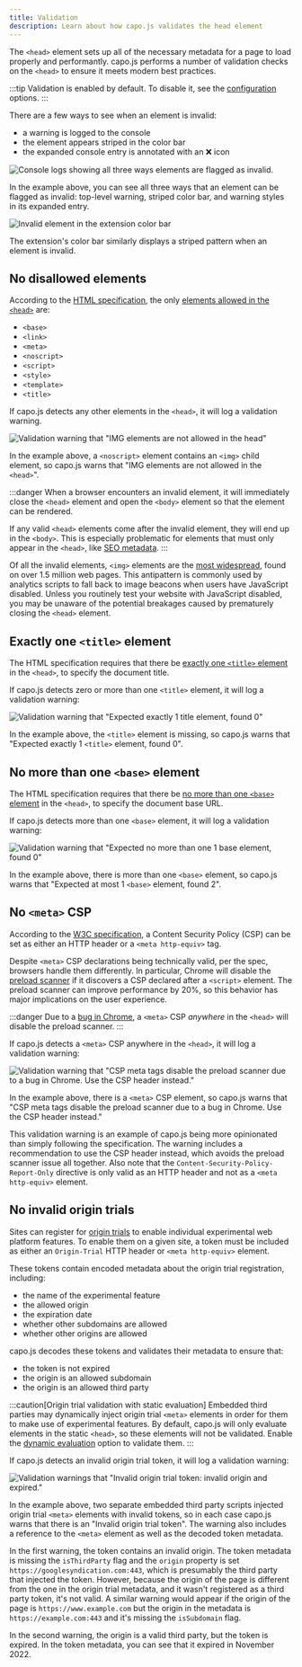 ```yaml
---
title: Validation
description: Learn about how capo.js validates the head element
---
```




The `<head>` element sets up all of the necessary metadata for a page to load properly and performantly. capo.js performs a number of validation checks on the `<head>` to ensure it meets modern best practices.

:::tip
Validation is enabled by default. To disable it, see the [configuration](/capo.js/user/config/#validation) options.
:::

There are a few ways to see when an element is invalid:

- a warning is logged to the console
- the element appears striped in the color bar
- the expanded console entry is annotated with an ❌ icon

<Image src={ValidationAreas} alt="Console logs showing all three ways elements are flagged as invalid." loading="eager" />

In the example above, you can see all three ways that an element can be flagged as invalid: top-level warning, striped color bar, and warning styles in its expanded entry.

![Invalid element in the extension color bar](../../../assets/validation-crx-stripes.png)

The extension's color bar similarly displays a striped pattern when an element is invalid.

## No disallowed elements

According to the [HTML specification](https://html.spec.whatwg.org/multipage/semantics.html#the-head-element), the only [elements allowed in the `<head>`](https://html.spec.whatwg.org/multipage/dom.html#metadata-content-2) are:

- `<base>`
- `<link>`
- `<meta>`
- `<noscript>`
- `<script>`
- `<style>`
- `<template>`
- `<title>`

If capo.js detects any other elements in the `<head>`, it will log a validation warning.

![Validation warning that "IMG elements are not allowed in the head"](../../../assets/validation-invalid-element.png)

In the example above, a `<noscript>` element contains an `<img>` child element, so capo.js warns that "IMG elements are not allowed in the `<head>`".

:::danger
When a browser encounters an invalid element, it will immediately close the `<head>` element and open the `<body>` element so that the element can be rendered.

If any valid `<head>` elements come after the invalid element, they will end up in the `<body>`. This is especially problematic for elements that must only appear in the `<head>`, like [SEO metadata](https://twitter.com/JohnMu/status/1670835191852433409).
:::

Of all the invalid elements, `<img>` elements are the [most widespread](https://twitter.com/rick_viscomi/status/1671961075598737409), found on over 1.5 million web pages. This antipattern is commonly used by analytics scripts to fall back to image beacons when users have JavaScript disabled. Unless you routinely test your website with JavaScript disabled, you may be unaware of the potential breakages caused by prematurely closing the `<head>` element.

## Exactly one `<title>` element

The HTML specification requires that there be [exactly one `<title>` element](https://html.spec.whatwg.org/multipage/semantics.html#the-head-element) in the `<head>`, to specify the document title.

If capo.js detects zero or more than one `<title>` element, it will log a validation warning:

![Validation warning that "Expected exactly 1 title element, found 0"](../../../assets/validation-title.png)

In the example above, the `<title>` element is missing, so capo.js warns that "Expected exactly 1 `<title>` element, found 0". 

## No more than one `<base>` element

The HTML specification requires that there be [no more than one `<base>` element](https://html.spec.whatwg.org/multipage/semantics.html#the-head-element) in the `<head>`, to specify the document base URL.

If capo.js detects more than one `<base>` element, it will log a validation warning:

![Validation warning that "Expected no more than one 1 base element, found 0"](../../../assets/validation-base.png)

In the example above, there is more than one `<base>` element, so capo.js warns that "Expected at most 1 `<base>` element, found 2".

## No `<meta>` CSP

According to the [W3C specification](https://w3c.github.io/webappsec-csp/#policy-delivery), a Content Security Policy (CSP) can be set as either an HTTP header or a `<meta http-equiv>` tag. 

Despite `<meta>` CSP declarations being technically valid, per the spec, browsers handle them differently. In particular, Chrome will disable the [preload scanner](https://web.dev/preload-scanner/) if it discovers a CSP declared after a `<script>` element. The preload scanner can improve performance by 20%, so this behavior has major implications on the user experience.

:::danger
Due to a [bug in Chrome](https://bugs.chromium.org/p/chromium/issues/detail?id=1458493), a `<meta>` CSP _anywhere_ in the `<head>` will disable the preload scanner.
:::

If capo.js detects a `<meta>` CSP anywhere in the `<head>`, it will log a validation warning:

![Validation warning that "CSP meta tags disable the preload scanner due to a bug in Chrome. Use the CSP header instead."](../../../assets/validation-csp.png)

In the example above, there is a `<meta>` CSP element, so capo.js warns that "CSP meta tags disable the preload scanner due to a bug in Chrome. Use the CSP header instead."

This validation warning is an example of capo.js being more opinionated than simply following the specification. The warning includes a recommendation to use the CSP header instead, which avoids the preload scanner issue all together. Also note that the `Content-Security-Policy-Report-Only` directive is only valid as an HTTP header and not as a `<meta http-equiv>` element.

## No invalid origin trials

Sites can register for [origin trials](https://developer.chrome.com/en/docs/web-platform/origin-trials/) to enable individual experimental web platform features. To enable them on a given site, a token must be included as either an `Origin-Trial` HTTP header or `<meta http-equiv>` element.

These tokens contain encoded metadata about the origin trial registration, including:

- the name of the experimental feature
- the allowed origin
- the expiration date
- whether other subdomains are allowed
- whether other origins are allowed

capo.js decodes these tokens and validates their metadata to ensure that:

- the token is not expired
- the origin is an allowed subdomain
- the origin is an allowed third party

:::caution[Origin trial validation with static evaluation]
Embedded third parties may dynamically inject origin trial `<meta>` elements in order for them to make use of experimental features. By default, capo.js will only evaluate elements in the static `<head>`, so these elements will not be validated. Enable the [dynamic evaluation](/capo.js/user/config/#static-and-dynamic-evaluation) option to validate them.
:::

If capo.js detects an invalid origin trial token, it will log a validation warning:

![Validation warnings that "Invalid origin trial token: invalid origin and expired."](../../../assets/validation-origin-trial.png)

In the example above, two separate embedded third party scripts injected origin trial `<meta>` elements with invalid tokens, so in each case capo.js warns that there is an "Invalid origin trial token". The warning also includes a reference to the `<meta>` element as well as the decoded token metadata.

In the first warning, the token contains an invalid origin. The token metadata is missing the `isThirdParty` flag and the `origin` property is set `https://googlesyndication.com:443`, which is presumably the third party that injected the token. However, because the origin of the page is different from the one in the origin trial metadata, and it wasn't registered as a third party token, it's not valid. A similar warning would appear if the origin of the page is `https://www.example.com` but the origin in the metadata is `https://example.com:443` and it's missing the `isSubdomain` flag.

In the second warning, the origin is a valid third party, but the token is expired. In the token metadata, you can see that it expired in November 2022.
